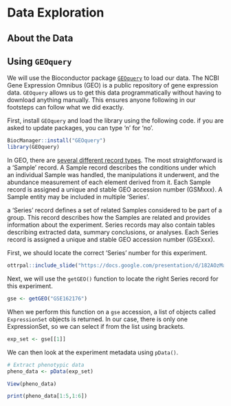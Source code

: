 # Data Exploration

## About the Data

## Using `GEOquery`

We will use the Bioconductor package [`GEOquery`](https://bioconductor.org/packages/release/bioc/html/GEOquery.html) to load our data. The NCBI Gene Expression Omnibus (GEO) is a public repository of gene expression data. `GEOquery` allows us to get this data programmatically without having to download anything manually. This ensures anyone following in our footsteps can follow what we did exactly.

First, install `GEOquery` and load the library using the following code. if you are asked to update packages, you can type 'n' for 'no'.

```r
BiocManager::install("GEOquery")
library(GEOquery)
```

In GEO, there are [several different record types](https://www.ncbi.nlm.nih.gov/geo/info/overview.html). The most straightforward is a 'Sample' record. A Sample record describes the conditions under which an individual Sample was handled, the manipulations it underwent, and the abundance measurement of each element derived from it. Each Sample record is assigned a unique and stable GEO accession number (GSMxxx). A Sample entity may be included in multiple 'Series'. 

a 'Series' record defines a set of related Samples considered to be part of a group. This record describes how the Samples are related and provides information about the experiment. Series records may also contain tables describing extracted data, summary conclusions, or analyses. Each Series record is assigned a unique and stable GEO accession number (GSExxx).

First, we should locate the correct 'Series' number for this experiment.

```r
ottrpal::include_slide("https://docs.google.com/presentation/d/182AOzMaiyrreinnsRX2VhH7YsVgvAp4xtIB_7Mzmk6I/edit#slide=id.gf243efded1_0_134")
```

Next, we will use the `getGEO()` function to locate the right Series record for this experiment. 

```r
gse <- getGEO("GSE162176")
```

When we perform this function on a `gse` accession, a list of objects called `ExpressionSet` objects is returned. In our case, there is only one ExpressionSet, so we can select if from the list using brackets.

```r
exp_set <- gse[[1]]
```

We can then look at the experiment metadata using `pData()`.

```r
# Extract phenotypic data
pheno_data <- pData(exp_set)
```

```r
View(pheno_data)
```

```r
print(pheno_data[1:5,1:6])
```
